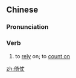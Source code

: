 ==Chinese==
{{zh-forms}}

===Pronunciation===
{{zh-pron
|m=yǐzhàng
|c=ji2 zoeng6
|mn=qz:í-tiǒng/xm:í-tiōng/zz:í-tiāng
|cat=v
}}

===Verb===
{{zh-verb}}

# to [[rely]] on; to [[count on]]

[[zh:倚仗]]